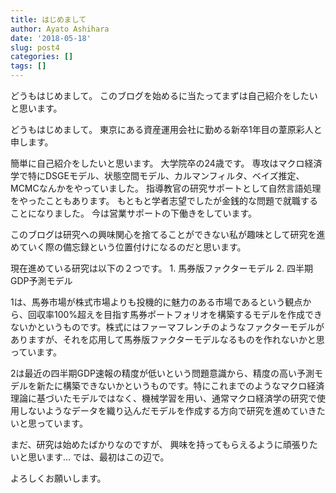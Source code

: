 ```yaml
---
title: はじめまして
author: Ayato Ashihara
date: '2018-05-18'
slug: post4
categories: []
tags: []
---
```


どうもはじめまして。
このブログを始めるに当たってまずは自己紹介をしたいと思います。

<!--more-->

どうもはじめまして。
東京にある資産運用会社に勤める新卒1年目の葦原彩人と申します。
 
簡単に自己紹介をしたいと思います。
大学院卒の24歳です。
専攻はマクロ経済学で特にDSGEモデル、状態空間モデル、カルマンフィルタ、ベイズ推定、MCMCなんかをやっていました。
指導教官の研究サポートとして自然言語処理をやったこともあります。
もともと学者志望でしたが金銭的な問題で就職することになりました。
今は営業サポートの下働きをしています。
 
このブログは研究への興味関心を捨てることができない私が趣味として研究を進めていく際の備忘録という位置付けになるのだと思います。
 
現在進めている研究は以下の２つです。
1. 馬券版ファクターモデル
2. 四半期GDP予測モデル
 
1は、馬券市場が株式市場よりも投機的に魅力のある市場であるという観点から、回収率100%超えを目指す馬券ポートフォリオを構築するモデルを作成できないかというものです。株式にはファーマフレンチのようなファクターモデルがありますが、それを応用して馬券版ファクターモデルなるものを作れないかと思っています。
 
2は最近の四半期GDP速報の精度が低いという問題意識から、精度の高い予測モデルを新たに構築できないかというものです。特にこれまでのようなマクロ経済理論に基づいたモデルではなく、機械学習を用い、通常マクロ経済学の研究で使用しないようなデータを織り込んだモデルを作成する方向で研究を進めていきたいと思っています。
 
まだ、研究は始めたばかりなのですが、
興味を持ってもらえるように頑張りたいと思います…
では、最初はこの辺で。
 
よろしくお願いします。
